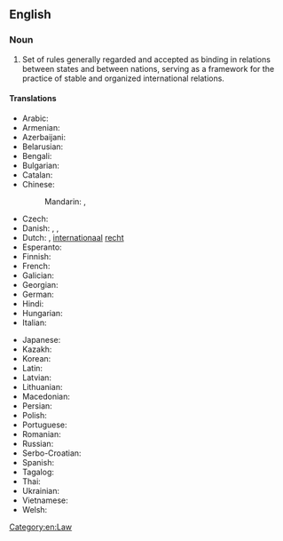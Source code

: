 ==English==
{{wikipedia}}

===Noun===
{{en-noun|-}}

# Set of rules generally regarded and accepted as binding in relations between states and between nations, serving as a framework for the practice of stable and organized international relations.

====Translations====
{{trans-top|set of rules applied to the relations between nations}}
* Arabic: {{t-needed|ar}}
* Armenian: {{t+|hy|միջազգային իրավունք}}
* Azerbaijani: {{t|az|beynəlxalq hüquq}}
* Belarusian: {{t|be|міжнароднае права|n}}
* Bengali: {{t|bn|আন্তর্জাতিক আইন}}
* Bulgarian: {{t|bg|международно право|n}}
* Catalan: {{t|ca|dret internacional}}
* Chinese:
*: Mandarin: {{t+|cmn|國際法|sc=Hani}}, {{t+|cmn|国际法|tr=guójìfǎ|sc=Hani}}
* Czech: {{t|cs|mezinárodní právo|n}}
* Danish: {{t|da|folkeret|c}}, {{t|da|international ret|c}}, {{t|da|international lov|c}}
* Dutch: {{t+|nl|volkenrecht|n}}, [[internationaal]] [[recht]] {{g|n}}
* Esperanto: {{t|eo|internacia juro}}
* Finnish: {{t+|fi|kansainvälinen oikeus}}
* French: {{t|fr|droit international|m}}
* Galician: {{t|gl|dereito internacional|m}}
* Georgian: {{t|ka|საერთაშორისო სამართალი}}
* German: {{t+|de|Völkerrecht|n}}
* Hindi: {{t|hi|अन्तरराष्ट्रीय विधि}}
* Hungarian: {{t|hu|nemzetközi jog}}
* Italian: {{t+|it|diritto internazionale|m}}
{{trans-mid}}
* Japanese: {{t+|ja|国際法|tr=こくさいほう}}
* Kazakh: {{t|kk|халықаралық құқық}}
* Korean: {{t|ko|국제법(國際法)}}
* Latin: {{t|la|ius internationale|n}}
* Latvian: {{t|lv|starptautiskās tiesības}}
* Lithuanian: {{t|lt|tarptautinė teisė}}
* Macedonian: {{t|mk|меѓународно право|n}}
* Persian: {{t|fa|حقوق بین‌الملل}}
* Polish: {{t+|pl|prawo międzynarodowe|n}}
* Portuguese: {{t+|pt|direito internacional|m}}
* Romanian: {{t+|ro|drept internațional|n}}
* Russian: {{t|ru|междунаро́дное пра́во|n}}
* Serbo-Croatian: {{t|sh|međunarodno pravo|n}}
* Spanish: {{t|es|derecho internacional|m}}
* Tagalog: {{t|tl|batas-pandaigdig}}
* Thai: {{t|th|กฎหมายระหว่างประเทศ}}
* Ukrainian: {{t-needed|uk}}
* Vietnamese: {{t|vi|luật quốc tế}}
* Welsh: {{t|cy|cyfraith ryngwladol}}
{{trans-bottom}}

[[Category:en:Law]]